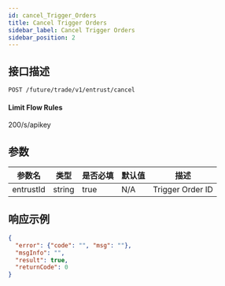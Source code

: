 ```yaml
---
id: cancel_Trigger_Orders
title: Cancel Trigger Orders
sidebar_label: Cancel Trigger Orders
sidebar_position: 2
---
```


## 接口描述

`POST /future/trade/v1/entrust/cancel`

#### **Limit Flow Rules**

200/s/apikey

## 参数

| 参数名    | 类型   | 是否必填 | 默认值 | 描述             |
| --------- | ------ | -------- | ------ | ---------------- |
| entrustId | string | true     | N/A    | Trigger Order ID |

## 响应示例

```json
{
  "error": {"code": "", "msg": ""},
  "msgInfo": "",
  "result": true,
  "returnCode": 0
}
```
